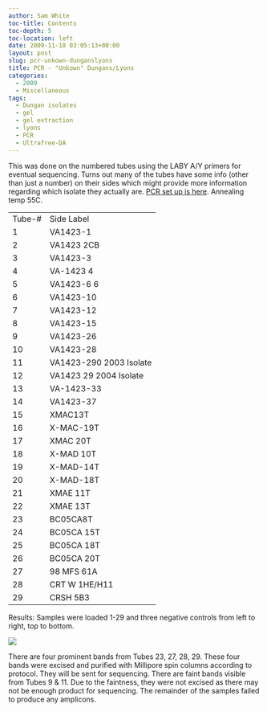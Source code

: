 ```yaml
---
author: Sam White
toc-title: Contents
toc-depth: 5
toc-location: left
date: 2009-11-18 03:05:13+00:00
layout: post
slug: pcr-unkown-dunganslyons
title: PCR - "Unkown" Dungans/Lyons
categories:
  - 2009
  - Miscellaneous
tags:
  - Dungan isolates
  - gel
  - gel extraction
  - lyons
  - PCR
  - Ultrafree-DA
---
```


This was done on the numbered tubes using the LABY A/Y primers for eventual sequencing. Turns out many of the tubes have some info (other than just a number) on their sides which might provide more information regarding which isolate they actually are. [PCR set up is here](https://eagle.fish.washington.edu/Arabidopsis/Notebook%20Workup%20Files/20091117-01.jpg). Annealing temp 55C.

<table class="wiki_table mceItemTable" >
<tbody >
<tr >

<td >Tube-#
</td>

<td >Side Label
</td>
</tr>
<tr >

<td >1
</td>

<td >VA1423-1
</td>
</tr>
<tr >

<td >2
</td>

<td >VA1423 2CB
</td>
</tr>
<tr >

<td >3
</td>

<td >VA1423-3
</td>
</tr>
<tr >

<td >4
</td>

<td >VA-1423 4
</td>
</tr>
<tr >

<td >5
</td>

<td >VA1423-6 6
</td>
</tr>
<tr >

<td >6
</td>

<td >VA1423-10
</td>
</tr>
<tr >

<td >7
</td>

<td >VA1423-12
</td>
</tr>
<tr >

<td >8
</td>

<td >VA1423-15
</td>
</tr>
<tr >

<td >9
</td>

<td >VA1423-26
</td>
</tr>
<tr >

<td >10
</td>

<td >VA1423-28
</td>
</tr>
<tr >

<td >11
</td>

<td >VA1423-290 2003 Isolate
</td>
</tr>
<tr >

<td >12
</td>

<td >VA1423 29 2004 Isolate
</td>
</tr>
<tr >

<td >13
</td>

<td >VA-1423-33
</td>
</tr>
<tr >

<td >14
</td>

<td >VA1423-37
</td>
</tr>
<tr >

<td >15
</td>

<td >XMAC13T
</td>
</tr>
<tr >

<td >16
</td>

<td >X-MAC-19T
</td>
</tr>
<tr >

<td >17
</td>

<td >XMAC 20T
</td>
</tr>
<tr >

<td >18
</td>

<td >X-MAD 10T
</td>
</tr>
<tr >

<td >19
</td>

<td >X-MAD-14T
</td>
</tr>
<tr >

<td >20
</td>

<td >X-MAD-18T
</td>
</tr>
<tr >

<td >21
</td>

<td >XMAE 11T
</td>
</tr>
<tr >

<td >22
</td>

<td >XMAE 13T
</td>
</tr>
<tr >

<td >23
</td>

<td >BC05CA8T
</td>
</tr>
<tr >

<td >24
</td>

<td >BC05CA 15T
</td>
</tr>
<tr >

<td >25
</td>

<td >BC05CA 18T
</td>
</tr>
<tr >

<td >26
</td>

<td >BC05CA 20T
</td>
</tr>
<tr >

<td >27
</td>

<td >98 MFS 61A
</td>
</tr>
<tr >

<td >28
</td>

<td >CRT W 1HE/H11
</td>
</tr>
<tr >

<td >29
</td>

<td >CRSH 5B3
</td>
</tr>
</tbody>
</table>

Results: Samples were loaded 1-29 and three negative controls from left to right, top to bottom.

![](https://eagle.fish.washington.edu/Arabidopsis/20091118.jpg)

There are four prominent bands from Tubes 23, 27, 28, 29. These four bands were excised and purified with Millipore spin columns according to protocol. They will be sent for sequencing. There are faint bands visible from Tubes 9 & 11. Due to the faintness, they were not excised as there may not be enough product for sequencing. The remainder of the samples failed to produce any amplicons.
